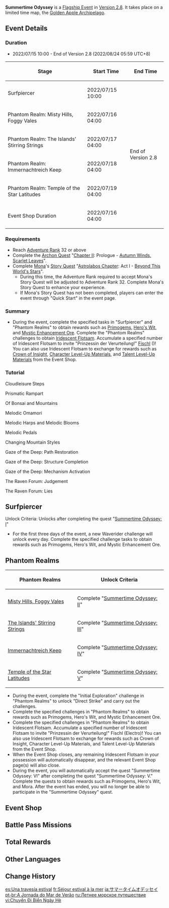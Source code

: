 {{Event Tabs
|subpage1=Surfpiercer
|subpage2=Misty Hills, Foggy Vales
|subpage3=The Islands' Stirring Strings
|subpage4=Immernachtreich Keep
|subpage5=Temple of the Star Latitudes
}}
{{Event
|name              = Summertime Odyssey
|image             = Summertime Odyssey.png
|type              = In-Game
|group             = Flagship
|time_known        = yes
|time_start        = 2022-07-15 10:00:00
|time_end          = 2022-08-24 05:59:59
|time_end_offset   = GMT+8
|link              = https://www.hoyolab.com/article/5958494
|link2             = https://www.hoyolab.com/article/6012393
|reward            = Fischl
|rewardType        = Character
|quick_start       = Beyond This World's Stars
|no_quick_start    = Autumn Winds, Scarlet Leaves
}}
{{Description|As summer comes into its own, [[Fischl]] receives an important missive and departs with everyone in town to begin another marvelous sojourn...}}
'''Summertime Odyssey''' is a [[Flagship Event]] in [[Version 2.8]]. It takes place on a limited time map, the [[Golden Apple Archipelago/2.8|Golden Apple Archipelago]].

==Event Details==
===Duration===
* 2022/07/15 10:00 - End of Version 2.8 (2022/08/24 05:59 UTC+8)
{|class="article-table"
!Stage
!Start Time
!End Time
|-
|Surfpiercer
|2022/07/15 10:00
|rowspan=6|End of Version 2.8
|-
|Phantom Realm: Misty Hills, Foggy Vales
|2022/07/16 04:00
|-
|Phantom Realm: The Islands' Stirring Strings
|2022/07/17 04:00
|-
|Phantom Realm: Immernachtreich Keep
|2022/07/18 04:00
|-
|Phantom Realm: Temple of the Star Latitudes
|2022/07/19 04:00
|-
|Event Shop Duration
|2022/07/16 04:00
|}

===Requirements===
* Reach [[Adventure Rank]] 32 or above
* Complete the [[Archon Quest]] "[[Chapter II]]: Prologue - [[Autumn Winds, Scarlet Leaves]]".
* Complete [[Mona]]'s [[Story Quest]] "[[Astrolabos Chapter]]: Act I - [[Beyond This World's Stars]]".
** During this time, the Adventure Rank required to accept Mona's Story Quest will be adjusted to Adventure Rank 32. Complete Mona's Story Quest to enhance your experience.
** If Mona's Story Quest has not been completed, players can enter the event through "Quick Start" in the event page.

===Summary===
* During the event, complete the specified tasks in "Surfpiercer" and "Phantom Realms" to obtain rewards such as [[Primogem]]s, [[Hero's Wit]], and [[Mystic Enhancement Ore]]. Complete the "Phantom Realms" challenges to obtain [[Iridescent Flotsam]]. Accumulate a specified number of Iridescent Flotsam to invite "Prinzessin der Verurteilung!" [[Fischl]] ({{Electro}})! You can also use Iridescent Flotsam to exchange for rewards such as [[Crown of Insight]], [[Character Level-Up Materials]], and [[Talent Level-Up Materials]] from the Event Shop.

===Tutorial===
;Cloudleisure Steps
{{Tutorial
|image1 = Tutorial Cloudleisure Steps 1.png
|text1 = Use the lift you get from exiting the [[Waverider]] to get up to the [[Cloudleisure Step]]s.
|image2 = Tutorial Cloudleisure Steps 2.png
|text2 = There are two types of Cloudleisure Steps: one can be used as a normal floating platform, while the other type can increase characters' {{Color|Pyro|jumping power}}.
|image3 = Tutorial Cloudleisure Steps 3.png
|text3 = When you set foot on a Cloudleisure Step, it {{Color|Pyro|will light up}}.<br>Such steps usually appear in groups. The next group of steps will only appear once the current group has been {{Color|Pyro|completely lit up}}.
}}
;Prismatic Rampart
{{Tutorial
|image1 = Tutorial Prismatic Rampart 1.png
|text1  = The Prismatic Rampart can be used to fire arrows of different {{Color|Pyro|colorations}}.
|image2 = Tutorial Prismatic Rampart 2.png
|text2  = You can adjust the Prismatic Rampart's {{Color|Pyro|angles of elevation, depression}}, and {{Color|Pyro|rotation}} to allow it to hit targets in different positions.
|image3 = Tutorial Prismatic Rampart 3.png
|text3  = {{Color|Pyro|Prismatic Seals of certain colors can be dispelled}} by {{Color|Pyro|arrows of the same color}} fired by Prismatic Ramparts.<br>There are three different colors for Seals and arrows.
|image4 = Tutorial Prismatic Rampart 4.png
|text4  = After you have picked up a {{Color|Pyro|Prismatic Gem}}, you can {{Color|Pyro|unlock a new arrow color}} at the Prismatic Rampart.
}}
;Of Bonsai and Mountains
{{Tutorial
|image1 = Tutorial Of Bonsai and Mountains 1.png
|text1 = Touch the bonsai to activate the placement menu.
|image2 = Tutorial Of Bonsai and Mountains 2.png
|text2 = You can {{Color|Pyro|adjust the mountain stones on the left and right of the bonsai}} to cause the island mountains to undergo matching changes..
}}
;Melodic Omamori
{{Tutorial
|image1 = Tutorial Melodic Omamori 1.png
|text1  = When you find Melodic Omamori, you can pick them up and carry them with you.
|image2 = Tutorial Melodic Omamori 2.png
|text2  = Place Melodic Omamori in a special shrine to cause certain changes in the surrounding area.
}}
;Melodic Harps and Melodic Blooms
{{Tutorial
|image1 = Tutorial Melodic Harps and Melodic Blooms 1.png
|text1  = When the [[Melodic Harp]] is {{Color|Pyro|glowing}}, it can be activated.<br>An activated Melodic Harp will release sound waves that will cause any [[Melodic Bloom]]s within an AoE to {{Color|Pyro|fire notes}}.
|image2 = Tutorial Melodic Harps and Melodic Blooms 2.png
|text2  = The notes fired off by a Melodic Bloom can be transferred to the next Melodic Bloom, which can {{Color|Pyro|change the flight direction of the notes}}. Get close to a Melodic Bloom to change the direction it is facing.<br>Use the transfer of notes in this way to solve certain puzzles.
}}
;Melodic Pedals
{{Tutorial
|image1 = Tutorial Melodic Pedals 1.png
|text1 = Step on adjacent [[Melodic Pedal]]s and light them all up to awaken the Melodic Harp.<br>An awakened Melodic Harp will {{Color|Pyro|give off a unique radiance}}.
|image2 = Tutorial Melodic Pedals 2.png
|text2 = Some Melodic Pedals have {{Color|Pyro|special functions}}. You can tell these apart by the special symbols that they are marked by.
}}
;Changing Mountain Styles
{{Tutorial
|image1 = Tutorial Changing Mountain Styles 1.png
|text1  = A drum overgrown with vines can be found somewhere in the archipelago. You can seemingly use this special drum to change the height of certain mountains.
|image2 = Tutorial Changing Mountain Styles 2.png
|text2  = You can find certain clues that will help solve puzzles by observing the patterns of change in the mountains.
}}
;Gaze of the Deep<nowiki>:</nowiki> Path Restoration
{{Tutorial
|image1 = Tutorial Gaze of the Deep Path Restoration 1.png
|text1  = Approach the special device, Gaze of the Deep, and use it to observe your surroundings and find certain {{Color|Pyro|misplaced images}}. They seem to be connected to their surroundings somehow...
|image2 = Tutorial Gaze of the Deep Path Restoration 2.png
|text2  = {{Color|Pyro|Move}} the vision of the Gaze of the Deep to move the incorrectly-placed pictures in four directions and bring them closer to their original spots.
|image3 = Tutorial Gaze of the Deep Path Restoration 3.png
|text3  = {{Color|Pyro|Zoom in and out}} on the vision of the Gaze of the Deep to more accurately place the incorrectly-located pictures back to their original places.<br>{{Color|Pyro|Rotate}} and {{Color|Pyro|zoom}} the image you see through the Gaze of the Deep to return the misplaced pictures back to their proper places and restore the normal path...
}}
;Gaze of the Deep<nowiki>:</nowiki> Structure Completion
{{Tutorial
|image1 = Tutorial Gaze of the Deep Structure Completion 1.png
|text1  = Adjust the Gaze of the Deep's field of view and use other objects to {{Color|Pyro|block}} missing construction components to affect the environment and restore the complete structure.
|image2 = Tutorial Gaze of the Deep Structure Completion 2.png
|text2  = Even if obstacles lie between the Gaze of the Deep and any missing structures, you can simply {{Color|Pyro|adjust the viewing angle to the appropriate position}} to repair said constructs.
}}
;Gaze of the Deep<nowiki>:</nowiki> Mechanism Activation
{{Tutorial
|image1 = Tutorial Gaze of the Deep Mechanism Activation 1.png
|text1  = Use the Gaze of the Deep to move the floating Shadowy Cubes.
|image2 = Tutorial Gaze of the Deep Mechanism Activation 2.png
|text2  = Adjust your viewing angle to place the Shadowy Cubes {{Color|Pyro|on the target boards}} to activate the mechanism.
}}
;The Raven Forum<nowiki>:</nowiki> Judgement
{{Tutorial
|image1 = Tutorial The Raven Forum 1.png
|text1 = Speak to the Night Raven Statue (Questioner) to start a case determination process.

|image2 = Tutorial The Raven Forum 2.png
|text2 = Once the other Night Raven Statues have finished giving their statements, {{Color|help|your target can be identified}}.
}}
;The Raven Forum<nowiki>:</nowiki> Lies
{{Tutorial
|image1 = Tutorial The Raven Forum 3.png
|text1 = Night Raven Statues with {{Color|help|blue}} scarves {{Color|help|will not lie}}. You can use statements from this sort of statue as a reference.

|image2 = Tutorial The Raven Forum 4.png
|text2 = Night Raven Statues with {{Color|help|red}} scarves {{Color|help|lie often}}. Take care when considering the statements made by such statues.
}}

==Surfpiercer==
{{Main|Summertime Odyssey/Surfpiercer}}
Unlock Criteria: Unlocks after completing the quest "[[The Golden Apple Vacation Returns!|Summertime Odyssey: I]]"
* For the first three days of the event, a new Waverider challenge will unlock every day. Complete the specified challenge tasks to obtain rewards such as Primogems, Hero's Wit, and Mystic Enhancement Ore.

==Phantom Realms==
{|class="article-table"
!Phantom Realms
!Unlock Criteria
|-
|[[Summertime Odyssey/Misty Hills, Foggy Vales|Misty Hills, Foggy Vales]]
|Complete "[[Summertime Odyssey: II]]"
|-
|[[Summertime Odyssey/The Islands' Stirring Strings|The Islands' Stirring Strings]]
|Complete "[[Summertime Odyssey: III]]"
|-
|[[Summertime Odyssey/Immernachtreich Keep|Immernachtreich Keep]]
|Complete "[[Summertime Odyssey: IV]]"
|-
|[[Summertime Odyssey/Temple of the Star Latitudes|Temple of the Star Latitudes]]
|Complete "[[Summertime Odyssey: V]]"
|}
* During the event, complete the "Initial Exploration" challenge in "Phantom Realms" to unlock "Direct Strike" and carry out the challenges.
* Complete the specified challenges in "Phantom Realms" to obtain rewards such as Primogems, Hero's Wit, and Mystic Enhancement Ore.
* Complete the specified challenges in "Phantom Realms" to obtain Iridescent Flotsam. Accumulate a specified number of Iridescent Flotsam to invite "Prinzessin der Verurteilung!" Fischl (Electro)! You can also use Iridescent Flotsam to exchange for rewards such as Crown of Insight, Character Level-Up Materials, and Talent Level-Up Materials from the Event Shop.
* When the Event Shop closes, any remaining Iridescent Flotsam in your possession will automatically disappear, and the relevant Event Shop page(s) will also close.
* During the event, you will automatically accept the quest "Summertime Odyssey: VI" after completing the quest "Summertime Odyssey: V." Complete the quests to obtain rewards such as Primogems, Hero's Wit, and Mora. After the event has ended, you will no longer be able to participate in the "Summertime Odyssey" quest.

==Event Shop==
{{Shop/Header|currency=Iridescent Flotsam|total=1|type=Event}}
{{Shop|Crown of Insight|400|1|total=1}}
{{Shop|Agnidus Agate Fragment|25|6|total=1}}
{{Shop|Varunada Lazurite Fragment|25|6|total=1}}
{{Shop|Vajrada Amethyst Fragment|25|6|total=1}}
{{Shop|Vayuda Turquoise Fragment|25|6|total=1}}
{{Shop|Shivada Jade Fragment|25|6|total=1}}
{{Shop|Prithiva Topaz Fragment|25|6|total=1}}
{{Shop|Guide to Freedom|15|6|total=1}}
{{Shop|Philosophies of Freedom|45|2|total=1}}
{{Shop|Guide to Resistance|15|6|total=1}}
{{Shop|Philosophies of Resistance|45|2|total=1}}
{{Shop|Guide to Ballad|15|6|total=1}}
{{Shop|Philosophies of Ballad|45|2|total=1}}
{{Shop|Mora|8|70|x=10,000|total=1}}
{{Shop/Footer|total=2400}}

==Battle Pass Missions==
{{Battle Pass Missions
|name     = Azure Main
|mission1 = {{Color|[Event]}} Complete Initial Exploration in the Phantom Realm of "Summertime Odyssey" for the first time
|exp1     = 1,200
|mission2 = {{Color|[Event]}} Complete the "Surfpiercer III"challenge in "Summertime Odyssey" within 140s
|exp2     = 1,500
|mission3 = {{Color|[Event]}} Obtain 2000 Iridescent Flotsam in "Summertime Odyssey"
|exp3     = 2,250
}}

==Total Rewards==
<!--
Total Rewards include:
-rewards from challenges (Surfpiercer etc)
-rewards from Story Quests
-rewards from event-limited world quests
-rewards from the 3 special chests: 2 on Broken Isle (Xinyan isle) that respectively give 40 & 50 primos, and 1 on Minascious Isle (Mona isle) that gives 40 primos
-->
{{Event Rewards
|Primogem = 1,430
|Crown of Insight = 1
|Fischl = 1
|Ein Immernachtstraum = 1
|Mora = 2,080,000
|Hero's Wit = 110
|Mystic Enhancement Ore = 88
|Agnidus Agate Fragment = 6
|Varunada Lazurite Fragment = 6
|Vajrada Amethyst Fragment = 6
|Vayuda Turquoise Fragment = 6
|Shivada Jade Fragment = 6
|Prithiva Topaz Fragment = 6
|Guide to Freedom = 6
|Philosophies of Freedom = 2
|Guide to Resistance = 6
|Philosophies of Resistance = 2
|Guide to Ballad = 6
|Philosophies of Ballad = 2
|Blueprint: Allegro Bloom: Special Tuning = 1
|Keepsake Photo of Twilight Theater = 1
|Storm Braver = 1
|sort = Primogem,Crown of Insight,Fischl,Ein Immernachtstraum,Mora,Hero's Wit,Mystic Enhancement Ore,Agnidus Agate Fragment,Varunada Lazurite Fragment,Vajrada Amethyst Fragment,Vayuda Turquoise Fragment,Shivada Jade Fragment,Prithiva Topaz Fragment,Guide to Freedom,Philosophies of Freedom,Guide to Resistance,Philosophies of Resistance,Guide to Ballad,Philosophies of Ballad,Blueprint: Allegro Bloom: Special Tuning,Keepsake Photo of Twilight Theater,Storm Braver
}}
{{Event Rewards
|type = Event Items
|Iridescent Flotsam = 2,400
|sort = Iridescent Flotsam
}}

==Other Languages==
{{Other Languages
|en      = Summertime Odyssey
|zhs     = 远海诗夏游纪
|zhs_rm  = Yuǎnhǎi Shīxià Yóujì
|zht     = 遠海詩夏遊紀
|zht_rm  = Yuǎnhǎi Shīxià Yóujì
|zh_tl   = Outer-Ocean Poetic Summertime Journey
|ja      = サマータイムオデッセイ
|ja_rm   = Samaataimu Odessei
|ja_tl   = Summertime Odyssey
|ko      = 여름 바다와 {{tt|시|詩}}의 {{tt|여정|旅程}}
|ko_rm   = Yeoreum Bada-wa Si-ui Yeojeong
|ko_tl   = Journey of Summer Sea and Poem
|es      = Una travesía estival
|es_tl   = A summer journey
|fr      = Séjour estival à la mer
|fr_tl   = Summery Sojourn at the Sea
|ru      = Летнее морское путешествие
|ru_tl   = Summer Sea Voyage
|th      = บทกวีคิมหันต์ กับการเดินทาง ณ ทะเลแสนไกล
|th_rm   = 
|th_tl   = Epic of the Summertime and Great Sea Odyssey
|vi      = Chuyến Đi Biển Ngày Hè
|vi_tl   = Summer Beach Trip
|de      = Ein Sommeraufenthalt am Meer
|de_tl   = A Summer Stay at the Sea
|id      = Perjalanan Laut di Musim Panas
|id_tl   = Sea Trip on Summer
|pt      = A Jornada do Mar de Verão
|pt_tl   = 
}}

==Change History==
{{Change History|2.8}}

[[es:Una travesía estival]]
[[fr:Séjour estival à la mer]]
[[ja:サマータイムオデッセイ]]
[[pt-br:A Jornada do Mar de Verão]]
[[ru:Летнее морское путешествие]]
[[vi:Chuyến Đi Biển Ngày Hè]]